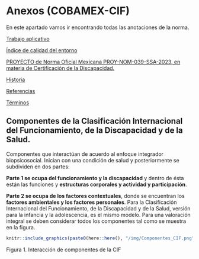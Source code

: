 # Anexos (COBAMEX-CIF) {.unnumbered}

En este apartado vamos ir encontrando todas las anotaciones de la norma. 

[Trabajo aplicativo ](https://www.notion.so/Trabajo-aplicativo-fd58ff87299e4b68863daa68eb471239?pvs=21) 

[Índice de calidad del entorno](https://www.notion.so/ndice-de-calidad-del-entorno-ad60345edd864bc6ac9b132fb90b033f?pvs=21) 

[PROYECTO de Norma Oficial Mexicana PROY-NOM-039-SSA-2023, en materia de Certificación de la Discapacidad.](https://www.notion.so/PROYECTO-de-Norma-Oficial-Mexicana-PROY-NOM-039-SSA-2023-en-materia-de-Certificaci-n-de-la-Discapac-1e8d63a6634741dba9a16687a0341866?pvs=21)

[Historia ](https://www.notion.so/Historia-81de3d74c9aa4ffebd2766cb21312c7e?pvs=21)

[Referencias](https://www.notion.so/Referencias-6dacbdd8da30450fa1b6c683fa349fc9?pvs=21)

[Términos](https://www.notion.so/T-rminos-bb8c8b2d227840ce943d139d71a67c68?pvs=21)

## Componentes de la Clasificación Internacional del Funcionamiento, de la Discapacidad y de la Salud. {-}

Componentes que interactúan de acuerdo al enfoque integrador biopsicosocial. Inician con una condición de salud y posteriormente se subdividen en dos partes: 

**Parte 1 se ocupa del funcionamiento y la discapacidad** y dentro de ésta están las funciones y **estructuras corporales y actividad y participación**. 

**Parte 2 se ocupa de los factores contextuales**, donde se encuentran los **factores ambientales y los factores personales**. Para la Clasificación Internacional del Funcionamiento, de la Discapacidad y de la Salud, versión para la infancia y la adolescencia, es el mismo modelo. Para una valoración integral se deben considerar todos los componentes tal como se muestra en la figura.  

<a href="/img/Componentes_CIF.png" data-lightbox="image-1" data-title="Componentes_CIF">
```r
knitr::include_graphics(paste0(here::here(), "/img/Componentes_CIF.png"))
```
</a>


Figura 1. Interacción de componentes de la CIF